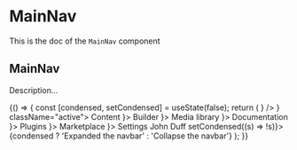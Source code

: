 <!--- MainNav.stories.mdx --->


<Meta title="Design System/Organisms/MainNav" component={MainNav} />

# MainNav

This is the doc of the `MainNav` component

## MainNav

Description...

<Canvas>
  <Story name="base">
    {() => {
      const [condensed, setCondensed] = useState(false);
      return (
        <MemoryRouter>
          <Box background="neutral100" padding={10} style={{ height: '100vh' }}>
            <MainNav condensed={condensed}>
              <NavBrand workplace="Workplace" title="Strapi Dashboard" icon={<img src={strapiImage} alt="" />} />
              <Divider />
              <NavSections>
                <NavLink to="/cm" icon={<ContentIcon />} className="active">
                  Content
                </NavLink>
                <NavSection label="Plugins">
                  <NavLink to="/builder" icon={<CtbIcon />}>
                    Builder
                  </NavLink>
                  <NavLink to="/content" icon={<MediaLibIcon />}>
                    Media library
                  </NavLink>
                  <NavLink to="/content" icon={<AlertInfoIcon />}>
                    Documentation
                  </NavLink>
                </NavSection>
                <NavSection label="General">
                  <NavLink to="/builder" icon={<PluginsIcon />}>
                    Plugins
                  </NavLink>
                  <NavLink to="/content" icon={<MarketPlaceIcon />}>
                    Marketplace
                  </NavLink>
                  <NavLink to="/content" icon={<SettingsIcon />}>
                    Settings
                  </NavLink>
                </NavSection>
              </NavSections>
              <Divider />
              <NavUser src="https://avatars.githubusercontent.com/u/3874873?v=4" to="/somewhere-i-belong">
                John Duff
              </NavUser>
              <NavCondense onClick={() => setCondensed((s) => !s)}>
                {condensed ? 'Expanded the navbar' : 'Collapse the navbar'}
              </NavCondense>
            </MainNav>
          </Box>
        </MemoryRouter>
      );
    }}
  </Story>
</Canvas>
